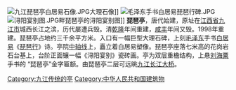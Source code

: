 [[File:九江琵琶亭白居易石像.JPG|thumb]]大理石像]]
[[File:毛泽东手书白居易琵琶行碑.JPG|thumb]]
[[File:浔阳宴别图.JPG|thumb]]畔琵琶亭的浔阳宴别图]]
'''琵琶亭'''，唐代始建，原址在[[江西省|江西省]][[九江市|九江市]]城西长江之滨，历代屡遭兵毁。清[[乾隆|乾隆]]年间重建，[[咸丰_(年号)|咸丰]]年间又毁。1998年重建。琵琶亭占地约三千余平方米。入口有一幅巨型大理石碑，上刻[[毛泽东|毛泽东]]手书[[白居易|白居易]]《[[琵琶行|琵琶行]]》诗。亭院[[中轴线|中轴线]]上，矗立着白居易塑像。琵琶亭座落七米高的花岗岩石台基上，台阶正面镶一幅《浔阳宴别》瓷砖画。亭为双层重檐结构，上悬[[刘海粟|刘海粟]]手书的 “琵琶亭”金字匾额。由琵琶亭二层可远眺[[九江长江大桥|九江长江大桥]]。

[[Category:九江传统的亭|Category:九江传统的亭]]
[[Category:中华人民共和国建筑物|Category:中华人民共和国建筑物]]
